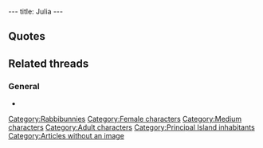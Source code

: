 ---
title: Julia
---

{{Character|
Name=Julia|
Image=DIVERS.gif|
Race=[[Rabbibunny]]|
Gender=Female|
Size=Medium|
Age=Adult}}

==Quotes==
{{Quote|
Quote=I've got to tell you something. It's awful! My best friend (Beatrice) is in love with Steven. But Paul, Steven's half brother, left Cindy when Linda got out of the clinic after her bobsleigh accident. But not for Linda, for Tatjana! Only Serge (who secretly admires Steven) has been trying for months to win the love of Tatjana who refuses to talk to Christy since she died. All the while Stephanie - who remarried Serge - discovered the letter from Paulina in which she explained where was the box of clover leaves left behind by Roy. So, evidently, Beatrice wonders if Linda knows about the accident. You get all that?|
Character=Julia}}
{{Quote|
Quote=Go see Beatrice and tell her that Julia sent you. She'll explain all that better than I can. She lives on the outskirts of the Old Burg, in a house next to the sea, on Peg Leg Street.|
Character=Julia}}

==Related threads==
===General===
* {{thread|id=9467|title="You get all that?"}}

{{Stub}}

[[Category:Rabbibunnies]]
[[Category:Female characters]]
[[Category:Medium characters]]
[[Category:Adult characters]]
[[Category:Principal Island inhabitants]]
[[Category:Articles without an image]]